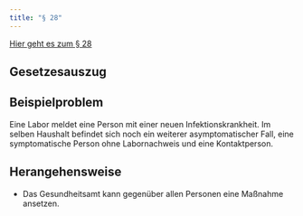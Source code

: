 ```yaml
---
title: "§ 28"
---
```


[Hier geht es zum § 28](https://www.gesetze-im-internet.de/ifsg/__28.html)


::: {.callout-tip}
## Gesetzesauszug

:::



::: {.panel-tabset}
## Beispielproblem
Eine Labor meldet eine Person mit einer neuen Infektionskrankheit. Im selben Haushalt befindet sich noch ein weiterer asymptomatischer Fall, eine symptomatische Person ohne Labornachweis und eine Kontaktperson. 

## Herangehensweise
* Das Gesundheitsamt kann gegenüber allen Personen eine Maßnahme ansetzen.


:::

